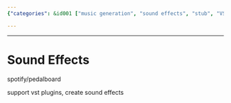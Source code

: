 ```yaml
---
{"categories": &id001 ["music generation", "sound effects", "stub", "VST"], "category": "Sound Effects", "date": "2023-12-22 23:52:59", "description": "The article discusses a project called 'Sound Effects', which is associated with Spotify's pedalboard feature. This project offers support for VST plugins and allows users to create custom sound effects, enhancing their music listening experience.", "tags": *id001, "title": "Sound Effects"}

---
```


------

# Sound Effects

spotify/pedalboard

support vst plugins, create sound effects

